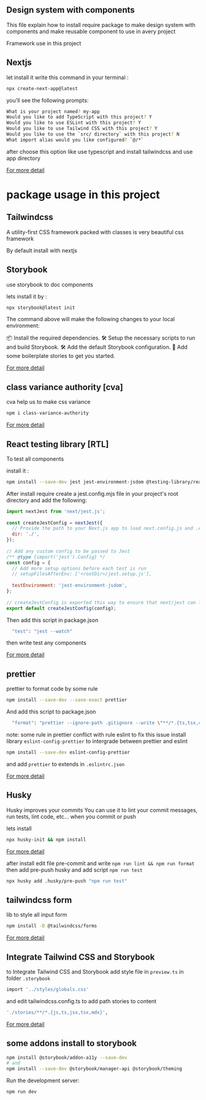 
## Design system with components

This file explain how to install require package to make design system with components and make reusable component to use in avery project

Framework use in this project

## Nextjs

let install it write this command in your terminal :

```bash
npx create-next-app@latest
```
you'll see the following prompts:

```bash
What is your project named? my-app
Would you like to add TypeScript with this project? Y
Would you like to use ESLint with this project? Y
Would you like to use Tailwind CSS with this project? Y
Would you like to use the `src/ directory` with this project? N
What import alias would you like configured? `@/*`
```
after choose this option like use typescript and install tailwindcss and use app directory

[For more detail](https://nextjs.org/docs/getting-started/installation)

# package usage in this project

## Tailwindcss
A utility-first CSS framework packed with classes is very beautiful css framework

By default install with nextjs

## Storybook
use storybook to  doc components

lets install it by :
```bash
npx storybook@latest init
```
The command above will make the following changes to your local environment:

📦 Install the required dependencies.
🛠 Setup the necessary scripts to run and build Storybook.
🛠 Add the default Storybook configuration.
📝 Add some boilerplate stories to get you started.


[For more detail](https://storybook.js.org/docs/react/get-started/install/)

## class variance authority [cva]

cva help us to make css variance 

```bash
npm i class-variance-authority
```

[For more detail](https://cva.style/docs/installation)

## React testing library [RTL]

To test all components

install it :

```bash
npm install --save-dev jest jest-environment-jsdom @testing-library/react @testing-library/jest-dom
```
After install require create a jest.config.mjs file in your project's root directory and add the following:

```javascript
import nextJest from 'next/jest.js';
 
const createJestConfig = nextJest({
  // Provide the path to your Next.js app to load next.config.js and .env files in your test environment
  dir: './',
});
 
// Add any custom config to be passed to Jest
/** @type {import('jest').Config} */
const config = {
  // Add more setup options before each test is run
  // setupFilesAfterEnv: ['<rootDir>/jest.setup.js'],
 
  testEnvironment: 'jest-environment-jsdom',
};
 
// createJestConfig is exported this way to ensure that next/jest can load the Next.js config which is async
export default createJestConfig(config);
```

Then add this script in package.json

```bash
  "test": "jest --watch"
```
then write test any components

[For more detail](https://nextjs.org/docs/pages/building-your-application/optimizing/testing#jest-and-react-testing-library) 

## prettier

prettier to format code by some rule

```bash
npm install --save-dev --save-exact prettier
```
And add this script to package.json

```bash
  "format": "prettier --ignore-path .gitignore --write \"**/*.{ts,tsx,css}\"",
```
note: some rule in prettier conflict with rule eslint to fix this issue install library `eslint-config-prettier` to intergrade between prettier and eslint

```bash
npm install --save-dev eslint-config-prettier
```
and add `prettier` to extends in `.eslintrc.json`

[For more detail](https://github.com/prettier/eslint-config-prettier)

## Husky
Husky improves your commits 
You can use it to lint your commit messages, run tests, lint code, etc... when you commit or push

lets install

```bash
npx husky-init && npm install
```
[For more detail](https://typicode.github.io/husky/#/)

after install
edit file pre-commit and write `npm run lint && npm run format`
then 
add pre-push husky and add script `npm run test`

```bash
npx husky add .husky/pre-push "npm run test"
```
## tailwindcss form 

lib to style all input form

```bash
npm install -D @tailwindcss/forms
```

[For more detail](https://github.com/tailwindlabs/tailwindcss-forms)

## Integrate Tailwind CSS and Storybook

to Integrate Tailwind CSS and Storybook
add style file in `preview.ts` in folder `.storybook`
```bash
import '../styles/globals.css'
```
and edit tailwindcss.config.ts to add path stories to content
```bash
'./stories/**/*.{js,ts,jsx,tsx,mdx}',
```

[For more detail](https://storybook.js.org/recipes/tailwindcss)

## some addons install to storybook

```bash
npm install @storybook/addon-a11y --save-dev
# and
npm install --save-dev @storybook/manager-api @storybook/theming
```

Run the development server:

```bash
npm run dev
```
